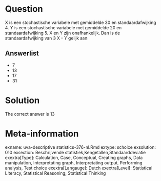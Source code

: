 Question
========

X is een stochastische variabele met gemiddelde 30 en standaardafwijking 4. Y is een stochastische variabele met gemiddelde 20 en standaardafwijking 5. X en Y zijn onafhankelijk. Dan is de standaardafwijking van 3 X - Y gelijk aan 

Answerlist
----------
* 7
* 13
* 17
* 31

Solution
========

The correct answer is  13 

Meta-information
================
exname: uva-descriptive statistics-376-nl.Rmd 
extype: schoice 
exsolution: 010 
exsection: Beschrijvende statistiek,Kengetallen,Standaarddeviatie 
exextra[Type]: Calculation, Case, Conceptual, Creating graphs, Data manipulation, Interpretating graph, Interpretating output, Performing analysis, Test choice 
exextra[Langauge]: Dutch 
exextra[Level]: Statistical Literacy, Statistical Reasoning, Statistical Thinking 
